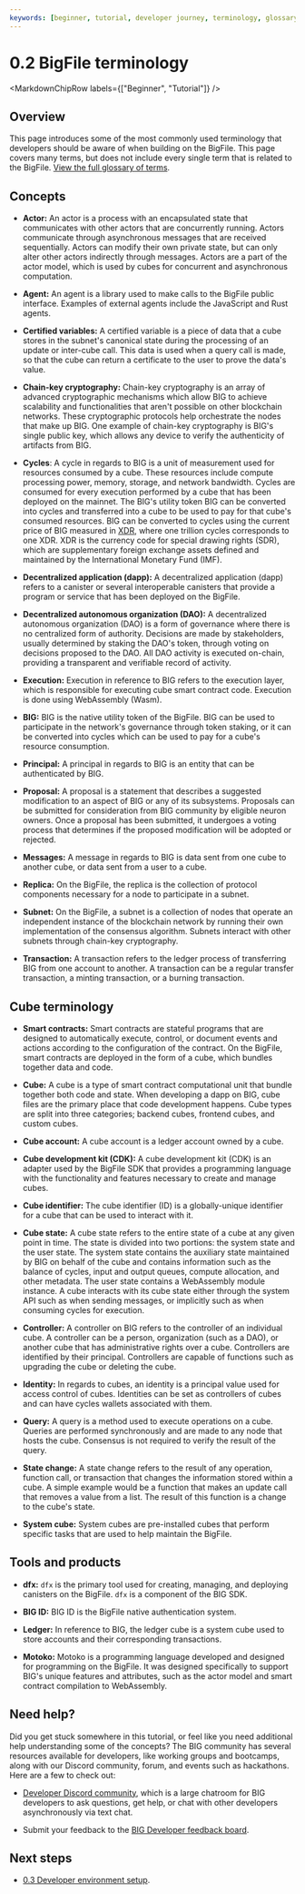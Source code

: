 ```yaml
---
keywords: [beginner, tutorial, developer journey, terminology, glossary]
---
```



# 0.2 BigFile terminology

<MarkdownChipRow labels={["Beginner", "Tutorial"]} />


## Overview

This page introduces some of the most commonly used terminology that developers should be aware of when building on the BigFile. This page covers many terms, but does not include every single term that is related to the BigFile. [View the full glossary of terms](/docs/current/concepts/glossary).

## Concepts

- **Actor:** An actor is a process with an encapsulated state that communicates with other actors that are concurrently running. Actors communicate through asynchronous messages that are received sequentially. Actors can modify their own private state, but can only alter other actors indirectly through messages.  Actors are a part of the actor model, which is used by cubes for concurrent and asynchronous computation.

- **Agent:** An agent is a library used to make calls to the BigFile public interface. Examples of external agents include the JavaScript and Rust agents.

- **Certified variables:** A certified variable is a piece of data that a cube stores in the subnet's canonical state during the processing of an update or inter-cube call. This data is used when a query call is made, so that the cube can return a certificate to the user to prove the data's value.

- **Chain-key cryptography:** Chain-key cryptography is an array of advanced cryptographic mechanisms which allow BIG to achieve scalability and functionalities that aren't possible on other blockchain networks. These cryptographic protocols help orchestrate the nodes that make up BIG. One example of chain-key cryptography is BIG's single public key, which allows any device to verify the authenticity of artifacts from BIG.

- **Cycles**: A cycle in regards to BIG is a unit of measurement used for resources consumed by a cube. These resources include compute processing power, memory, storage, and network bandwidth. Cycles are consumed for every execution performed by a cube that has been deployed on the mainnet. The BIG's utility token BIG can be converted into cycles and transferred into a cube to be used to pay for that cube's consumed resources. BIG can be converted to cycles using the current price of BIG measured in [XDR](https://thebigfile.com/docs/current/references/glossary#xdr), where one trillion cycles corresponds to one XDR. XDR is the currency code for special drawing rights (SDR), which are supplementary foreign exchange assets defined and maintained by the International Monetary Fund (IMF).

- **Decentralized application (dapp):** A decentralized application (dapp) refers to a canister or several interoperable canisters that provide a program or service that has been deployed on the BigFile.

- **Decentralized autonomous organization (DAO):** A decentralized autonomous organization (DAO) is a form of governance where there is no centralized form of authority. Decisions are made by stakeholders, usually determined by staking the DAO's token, through voting on decisions proposed to the DAO. All DAO activity is executed on-chain, providing a transparent and verifiable record of activity.

- **Execution:** Execution in reference to BIG refers to the execution layer, which is responsible for executing cube smart contract code. Execution is done using WebAssembly (Wasm).

- **BIG:** BIG is the native utility token of the BigFile. BIG can be used to participate in the network's governance through token staking, or it can be converted into cycles which can be used to pay for a cube's resource consumption.

- **Principal:** A principal in regards to BIG is an entity that can be authenticated by BIG.

- **Proposal:** A proposal is a statement that describes a suggested modification to an aspect of BIG or any of its subsystems. Proposals can be submitted for consideration from BIG community by eligible neuron owners. Once a proposal has been submitted, it undergoes a voting process that determines if the proposed modification will be adopted or rejected.

- **Messages:** A message in regards to BIG is data sent from one cube to another cube, or data sent from a user to a cube.

- **Replica:** On the BigFile, the replica is the collection of protocol components necessary for a node to participate in a subnet.

- **Subnet:** On the BigFile, a subnet is a collection of nodes that operate an independent instance of the blockchain network by running their own implementation of the consensus algorithm. Subnets interact with other subnets through chain-key cryptography.

- **Transaction:** A transaction refers to the ledger process of transferring BIG from one account to another. A transaction can be a regular transfer transaction, a minting transaction, or a burning transaction.


## Cube terminology

- **Smart contracts:** Smart contracts are stateful programs that are designed to automatically execute, control, or document events and actions according to the configuration of the contract. On the BigFile, smart contracts are deployed in the form of a cube, which bundles together data and code.

- **Cube:** A cube is a type of smart contract computational unit that bundle together both code and state. When developing a dapp on BIG, cube files are the primary place that code development happens. Cube types are split into three categories; backend cubes, frontend cubes, and custom cubes.

- **Cube account:** A cube account is a ledger account owned by a cube.

- **Cube development kit (CDK):** A cube development kit (CDK) is an adapter used by the BigFile SDK that provides a programming language with the functionality and features necessary to create and manage cubes.

- **Cube identifier:** The cube identifier (ID) is a globally-unique identifier for a cube that can be used to interact with it.

- **Cube state:** A cube state refers to the entire state of a cube at any given point in time. The state is divided into two portions: the system state and the user state. The system state contains the auxiliary state maintained by BIG on behalf of the cube and contains information such as the balance of cycles, input and output queues, compute allocation, and other metadata. The user state contains a WebAssembly module instance. A cube interacts with its cube state either through the system API such as when sending messages, or implicitly such as when consuming cycles for execution.

- **Controller:** A controller on BIG refers to the controller of an individual cube. A controller can be a person, organization (such as a DAO), or another cube that has administrative rights over a cube. Controllers are identified by their principal. Controllers are capable of functions such as upgrading the cube or deleting the cube.

- **Identity:** In regards to cubes, an identity is a principal value used for access control of cubes. Identities can be set as controllers of cubes and can have cycles wallets associated with them.

- **Query:** A query is a method used to execute operations on a cube. Queries are performed synchronously and are made to any node that hosts the cube. Consensus is not required to verify the result of the query.

- **State change:** A state change refers to the result of any operation, function call, or transaction that changes the information stored within a cube. A simple example would be a function that makes an update call that removes a value from a list. The result of this function is a change to the cube's state.

- **System cube:** System cubes are pre-installed cubes that perform specific tasks that are used to help maintain the BigFile.

## Tools and products

- **dfx:** `dfx` is the primary tool used for creating, managing, and deploying canisters on the BigFile. `dfx` is a component of the BIG SDK.

- **BIG ID:** BIG ID is the BigFile native authentication system.

- **Ledger:** In reference to BIG, the ledger cube is a system cube used to store accounts and their corresponding transactions.

- **Motoko:** Motoko is a programming language developed and designed for programming on the BigFile. It was designed specifically to support BIG's unique features and attributes, such as the actor model and smart contract compilation to WebAssembly.

## Need help?

Did you get stuck somewhere in this tutorial, or feel like you need additional help understanding some of the concepts? The BIG community has several resources available for developers, like working groups and bootcamps, along with our Discord community, forum, and events such as hackathons. Here are a few to check out:

- [Developer Discord community](https://discord.gg/ArAceWHk), which is a large chatroom for BIG developers to ask questions, get help, or chat with other developers asynchronously via text chat.



- Submit your feedback to the [BIG Developer feedback board](http://dx.thebigfile.com).

## Next steps

- [0.3 Developer environment setup](/docs/current/tutorials/developer-journey/level-0/dev-env).
